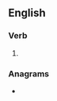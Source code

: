 ==English==

===Verb===
{{head|en|verb}}

# {{obsolete spelling of|serve|lang=en}}

===Anagrams===
* {{anagrams|en|re-use|resue|reuse}}